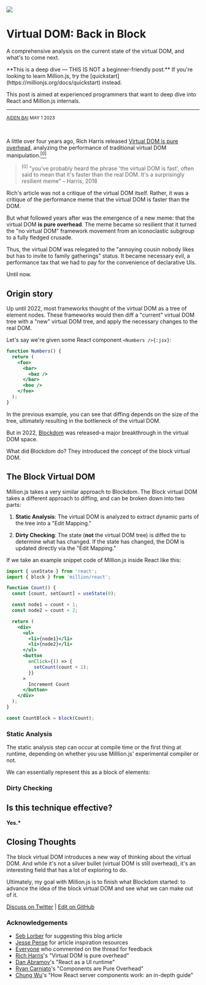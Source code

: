 
<a href="https://www.youtube.com/watch?v=2-fR2rrmw3I">
  <Image src="/back-in-block.png" width={300} height={130} />
</a>

# Virtual DOM: Back in Block

A comprehensive analysis on the current state of the virtual DOM, and what's to come next.

<Callout>
  **This is a deep dive — THIS IS NOT a beginner-friendly post.** If you're
  looking to learn Million.js, try the
  [quickstart](https://millionjs.org/docs/quickstart) instead.

This post is aimed at experienced programmers that want to deep dive into React and Million.js internals.

</Callout>

---

<small>[AIDEN BAI](https://aidenybai.com) MAY 1 2023</small>

<br />

A little over four years ago, Rich Harris released [Virtual DOM is pure overhead](https://svelte.dev/blog/virtual-dom-is-pure-overhead), analyzing the performance of traditional virtual DOM manipulation.<a href="#0"><sup>[0]</sup></a>

> <sup id="#0">[0]</sup> "you've probably heard the phrase 'the virtual DOM is fast',
> often said to mean that it's faster than the real DOM. It's a surprisingly resilient
> meme" – Harris, 2018

Rich's article was not a critique of the virtual DOM itself. Rather, it was a critique of the performance meme that the virtual DOM is faster than the DOM.

But what followed years after was the emergence of a new meme: that the virtual DOM **is pure overhead**. The meme became so resilient that it turned the "no virtual DOM" framework movement from an iconoclastic subgroup to a fully fledged crusade.

Thus, the virtual DOM was relegated to the "annoying cousin nobody likes but has to invite to family gatherings" status. It became necessary evil, a performance tax that we had to pay for the convenience of declarative UIs.

Until now.

## Origin story

Up until 2022, most frameworks thought of the virtual DOM as a tree of element nodes. These frameworks would then diff a "current" virtual DOM tree with a "new" virtual DOM tree, and apply the necessary changes to the real DOM.

Let's say we're given some React component `<Numbers />{:jsx}`:

```jsx
function Numbers() {
  return (
    <foo>
      <bar>
        <baz />
      </bar>
      <boo />
    </foo>
  );
}
```

<VDomExample />

In the previous example, you can see that diffing depends on the size of the tree, ultimately resulting in the bottleneck of the virtual DOM.

But in 2022, [Blockdom](https://github.com/ged-odoo/blockdom) was released–a major breakthrough in the virtual DOM space.

What did Blockdom do? They introduced the concept of the block virtual DOM.

## The Block Virtual DOM

Million.js takes a very similar approach to Blockdom. The Block virtual DOM takes a different approach to diffing, and can be broken down into two parts:

1. **Static Analysis**: The virtual DOM is analyzed to extract dynamic parts of the tree into a "Edit Mapping."

2. **Dirty Checking**: The state (**not** the virtual DOM tree) is diffed the to determine what has changed. If the state has changed, the DOM is updated directly via the "Edit Mapping."

If we take an example snippet code of Million.js inside React like this:

```jsx {7-8,13-14}
import { useState } from 'react';
import { block } from 'million/react';

function Count() {
  const [count, setCount] = useState(0);

  const node1 = count + 1;
  const node2 = count + 2;

  return (
    <div>
      <ul>
        <li>{node1}</li>
        <li>{node2}</li>
      </ul>
      <button
        onClick={() => {
          setCount(count + 1);
        }}
      >
        Increment Count
      </button>
    </div>
  );
}

const CountBlock = block(Count);
```

<CountExample />

### Static Analysis

The static analysis step can occur at compile time or the first thing at runtime, depending on whether you use Milllion.js' experimental compiler or not.

<StaticAnalysisExample />

We can essentially represent this as a block of elements:

### Dirty Checking

<BlockVDomExample />

## Is this technique effective?

**Yes.\***

## Closing Thoughts

The block virtual DOM introduces a new way of thinking about the virtual DOM. And while it's not a silver bullet (virtual DOM is still overhead), it's an interesting field that has a lot of exploring to do.

Ultimately, my goal with Million.js is to finish what Blockdom started: to advance the idea of the block virtual DOM and see what we can make out of it.

[Discuss on Twitter](https://mobile.twitter.com/search?q=https%3A%2F%2Fmillionjs.org%2Fblog%2Fvirtual-dom) | [Edit on GitHub](https://github.com/aidenybai/million/blob/main/website/pages/blog/virtual-dom.mdx)

### Acknowledgements

- [Seb Lorber](https://twitter.com/sebastienlorber) for suggesting this blog article
- [Jesse Pense](https://twitter.com/JessePence5) for article inspiration resources
- [Everyone](https://twitter.com/aidenybai/status/1651286922957062144) who commented on the thread for feedback
- [Rich Harris](https://twitter.com/Rich_Harris)'s "Virtual DOM is pure overhead"
- [Dan Abramov](https://twitter.com/dan_abramov)'s "React as a UI runtime"
- [Ryan Carniato](https://twitter.com/RyanCarniato)'s "Components are Pure Overhead"
- [Chung Wu](https://twitter.com/chungwu)'s "How React server components work: an in-depth guide"

